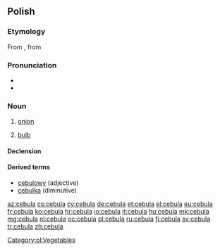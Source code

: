 {{also|cëbùla|čebula}}
==Polish==

===Etymology===
From {{etyl|la|pl}} {{term|cepulla|cepulla|lang=la}}, from {{term|cepa|lang=la}}

===Pronunciation===
* {{audio|Pl-cebula.ogg|audio}}
* {{IPA|[t͡sɛˈbula]|lang=pl}}

===Noun===
{{head|pl|noun|g=f}}

# [[onion]]
# {{botany|lang=pl}} [[bulb]]

====Declension====
{{pl-decl-noun
|cebula|cebule
|cebuli|cebul
|cebuli|cebulom
|cebulę|cebule
|cebulą|cebulami
|cebuli|cebulach
|cebulo|cebule
}}

====Derived terms====
* [[cebulowy]] (adjective)
* [[cebulka]] (diminutive)

[[Category:pl:Vegetables]]

[[az:cebula]]
[[cs:cebula]]
[[cy:cebula]]
[[de:cebula]]
[[et:cebula]]
[[el:cebula]]
[[eu:cebula]]
[[fr:cebula]]
[[ko:cebula]]
[[hr:cebula]]
[[io:cebula]]
[[it:cebula]]
[[hu:cebula]]
[[mk:cebula]]
[[mg:cebula]]
[[nl:cebula]]
[[oc:cebula]]
[[pl:cebula]]
[[ru:cebula]]
[[fi:cebula]]
[[sv:cebula]]
[[tr:cebula]]
[[zh:cebula]]